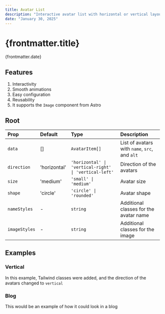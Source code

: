 ```yaml
---
title: Avatar List
description: "Interactive avatar list with horizontal or vertical layout, support for custom sizes, and smooth hover animations powered by <a class='external-link' href='https://gsap.com/' target='_blank'>Gsap</a>. Perfect for showcasing users or profiles"
date: "January 30, 2025"
---
```

# {frontmatter.title}

<span>{frontmatter.date}</span>

<HTMLRender text={frontmatter.description} />

<PreviewComponent name="AvatarList" />

## Features
1. <span>Interactivity</span>
2. <span>Smooth animations</span>
3. <span>Easy configuration</span>
4. <span>Reusability</span>
5. <span>It supports the `Image` component from <ExternalLink href="https://docs.astro.build/en/guides/images/">Astro</ExternalLink></span>

## Root

| Prop         | Default                                      | Type                                  | Description                                              |
|:-------------|:---------------------------------------------|:--------------------------------------|:----------------------------------------------------------|
| `data`      | []                                   | `AvatarItem[]`                      | List of avatars with `name`, `src`, and `alt`          |
| `direction` | 'horizontal'                              | `'horizontal' \| 'vertical-right' \| 'vertical-left'`        | Direction of the avatars                               |
| `size`      | 'medium'                                  | `'small' \| 'medium'`               | Avatar size                                            |
| `shape`     | 'circle'                                  | `'circle' \| 'rounded'`             | Avatar shape                                           |
| `nameStyles`  | - | `string` | Additional classes for the avatar name |
| `imageStyles` | -      | `string`                            | Additional classes for the image                      |

## Examples

### Vertical

In this example, Tailwind classes were added, and the direction of the avatars changed to `vertical`
<PreviewComponent name="VerticalAvatarList" meta="{23}" />

### Blog

This would be an example of how it could look in a blog
<PreviewComponent name="AvatarBlog" meta="{50-54}" />
